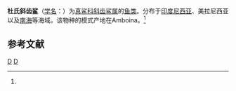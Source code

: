 {{Speciesbox 
| genus = Scoliodon
| species = dumerili
| authority = (Bleeker, 1856)<ref name='id5180'>{{cite web| url =http://www.bioinfo.cn/db05/BjdwSpecies.php?action=view&id=5180| title =杜氏斜齿鲨| work =《中国动物物种编目数据库》| publisher =中国科学院微生物研究所| author =中国科学院动物研究所| accessdate =2009-04-11| deadurl =yes| archiveurl =https://web.archive.org/web/20160305002359/http://www.bioinfo.cn/db05/BjdwSpecies.php?action=view&id=5180| archivedate =2016-03-05}}</ref>
}}

'''杜氏斜齿鲨'''（[[学名|学名]]：{{lang|la|''Scoliodon dumerili''}}）为[[真鲨科|真鲨科]][[斜齿鲨属|斜齿鲨属]]的[[鱼类|鱼类]]。分布于[[印度尼西亚|印度尼西亚]]、美拉尼西亚以及[[南海|南海]]等海域。该物种的模式产地在Amboina。<ref name='id5180'/>

== 参考文献 ==
{{reflist}}

{{Taxonbar|from=Q11099209}}

[[Category:斜齿鲨属|D]]
[[Category:1856年描述的鱼类|D]]
